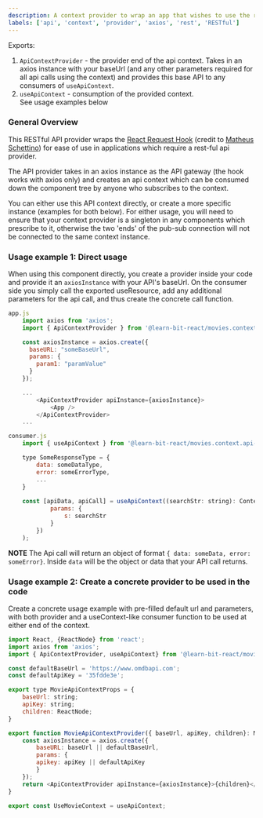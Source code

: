 ```yaml
---
description: A context provider to wrap an app that wishes to use the react-request-hook api provider
labels: ['api', 'context', 'provider', 'axios', 'rest', 'RESTful']
---
```


Exports:  
1. `ApiContextProvider` - the provider end of the api context. Takes in an axios instance with your baseUrl (and any other parameters required for all api calls using the context)
and provides this base API to any consumers of `useApiContext`.  
1. `useApiContext` - consumption of the provided context.   
See usage examples below

### General Overview
This RESTful API provider wraps the [React Request Hook](https://github.com/schettino/react-request-hook) (credit to [Matheus Schettino](https://github.com/schettino))
for ease of use in applications which require a rest-ful api provider.

The API provider takes in an axios instance as the API gateway (the hook works with axios only) and creates an api context which can be consumed 
down the component tree by anyone who subscribes to the context. 

You can either use this API context directly, or create a more specific instance (examples for both below). For either usage, you will need to ensure that your context provider is a singleton
in any components which prescribe to it, otherwise the two 'ends' of the pub-sub connection will not be connected to the same context instance.

### Usage example 1: Direct usage

When using this component directly, you create a provider inside your code and provide it an `axiosInstance` with your API's baseUrl. On the consumer side
you simply call the exported useResource, add any additional parameters for the api call, and thus create the concrete call function.

``` js title="provider for direct usage"
app.js
    import axios from 'axios';
    import { ApiContextProvider } from '@learn-bit-react/movies.context.api-context-provider';

    const axiosInstance = axios.create({
      baseURL: "someBaseUrl",
      params: {
        param1: "paramValue"
      }
    });

    ...
        <ApiContextProvider apiInstance={axiosInstance}>
            <App />
        </ApiContextProvider>
    ...
```
``` js title="context consumer side"
consumer.js
    import { useApiContext } from '@learn-bit-react/movies.context.api-context-provider';

    type SomeResponseType = {
        data: someDataType,
        error: someErrorType,
        ...
    }
    
    const [apiData, apiCall] = useApiContext((searchStr: string): ContextResource<SomeResponseType> => ({
            params: {
                s: searchStr
            }
        })
    );
```

**NOTE** The Api call will return an object of format `{ data: someData, error: someError}`. Inside `data` will be the object or data that your API call returns.  


### Usage example 2: Create a concrete provider to be used in the code

Create a concrete usage example with pre-filled default url and parameters, with both provider and a useContext-like consumer function to be used at either end of the context.

``` js title=""
import React, {ReactNode} from 'react';
import axios from 'axios';
import { ApiContextProvider, useApiContext} from '@learn-bit-react/movies.context.api-context-provider';

const defaultBaseUrl = 'https://www.omdbapi.com';
const defaultApiKey = '35fdde3e';

export type MovieApiContextProps = {
    baseUrl: string;
    apiKey: string;
    children: ReactNode;
}

export function MovieApiContextProvider({ baseUrl, apiKey, children}: MovieApiContextProps){
    const axiosInstance = axios.create({
        baseURL: baseUrl || defaultBaseUrl,
        params: {
        apikey: apiKey || defaultApiKey
        }
    });
    return <ApiContextProvider apiInstance={axiosInstance}>{children}</ApiContextProvider>
}

export const UseMovieContext = useApiContext;

```


